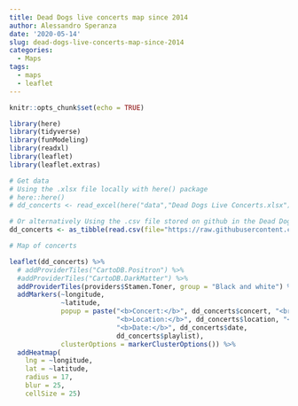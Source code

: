 ```yaml
---
title: Dead Dogs live concerts map since 2014
author: Alessandro Speranza
date: '2020-05-14'
slug: dead-dogs-live-concerts-map-since-2014
categories:
  - Maps
tags:
  - maps
  - leaflet
---
```


```r
knitr::opts_chunk$set(echo = TRUE)
```

```r
library(here)
library(tidyverse)
library(funModeling)
library(readxl)
library(leaflet)
library(leaflet.extras)
```

```r
# Get data 
# Using the .xlsx file locally with here() package
# here::here()
# dd_concerts <- read_excel(here("data","Dead Dogs Live Concerts.xlsx"), sheet = "Sheet1")

# Or alternatively Using the .csv file stored on github in the Dead Dogs Analytics repository
dd_concerts <- as_tibble(read.csv(file="https://raw.githubusercontent.com/asperanz/Dead-Dogs-Analytics/master/data/Dead%20Dogs%20Live%20Concerts.csv", header=TRUE, sep=",", stringsAsFactors=FALSE))
```


```r
# Map of concerts

leaflet(dd_concerts) %>% 
  # addProviderTiles("CartoDB.Positron") %>%
  #addProviderTiles("CartoDB.DarkMatter") %>%
  addProviderTiles(providers$Stamen.Toner, group = "Black and white") %>% 
  addMarkers(~longitude, 
             ~latitude,
             popup = paste("<b>Concert:</b>", dd_concerts$concert, "<br>",
                           "<b>Location:</b>", dd_concerts$location, "<br>",
                           "<b>Date:</b>", dd_concerts$date,
                           dd_concerts$playlist),
             clusterOptions = markerClusterOptions()) %>% 
  addHeatmap(
    lng = ~longitude, 
    lat = ~latitude,
    radius = 17,
    blur = 25,
    cellSize = 25)
```
